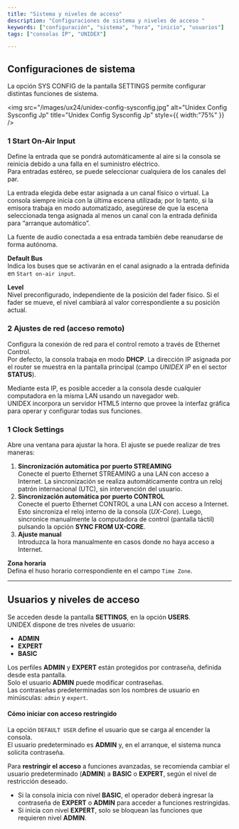 ```yaml
---
title: "Sistema y niveles de acceso"
description: "Configuraciones de sistema y niveles de acceso "
keywords: ["configuración", "sistema", "hora", "inicio", "usuarios"]
tags: ["consolas IP", "UNIDEX"]

---
```


## Configuraciones de sistema

La opción SYS CONFIG de la pantalla SETTINGS permite configurar distintas funciones de sistema.

<img
  src="/images/ux24/unidex-config-sysconfig.jpg"
  alt="Unidex Config Sysconfig Jp"
  title="Unidex Config Sysconfig Jp"
  style={{ width:"75%" }}
/>

### **1** <Icon icon="arrow-right-long" iconType="solid" color="#ffa300" size={18} /> Start On-Air Input

Define la entrada que se pondrá automáticamente al aire si la consola se reinicia debido a una falla en el suministro eléctrico.\
Para entradas estéreo, se puede seleccionar cualquiera de los canales del par.

La entrada elegida debe estar asignada a un canal físico o virtual. La consola siempre inicia con la última escena utilizada; por lo tanto, si la emisora trabaja en modo automatizado, asegúrese de que la escena seleccionada tenga asignada al menos un canal con la entrada definida para “arranque automático”.

La fuente de audio conectada a esa entrada también debe reanudarse de forma autónoma.

**Default Bus**\
Indica los buses que se activarán en el canal asignado a la entrada definida en `Start on-air input`.

**Level**\
Nivel preconfigurado, independiente de la posición del fader físico. Si el fader se mueve, el nivel cambiará al valor correspondiente a su posición actual.

### **2** <Icon icon="arrow-right-long" iconType="solid" color="#ffa300" size={18} /> Ajustes de red (acceso remoto)

Configura la conexión de red para el control remoto a través de Ethernet Control.\
Por defecto, la consola trabaja en modo **DHCP**. La dirección IP asignada por el router se muestra en la pantalla principal (campo _UNIDEX IP_ en el sector **STATUS**).

Mediante esta IP, es posible acceder a la consola desde cualquier computadora en la misma LAN usando un navegador web.\
UNIDEX incorpora un servidor HTML5 interno que provee la interfaz gráfica para operar y configurar todas sus funciones.

### **1** <Icon icon="arrow-right-long" iconType="solid" color="#ffa300" size={18} /> Clock Settings

Abre una ventana para ajustar la hora. El ajuste se puede realizar de tres maneras:

1. **Sincronización automática por puerto STREAMING**\
   Conecte el puerto Ethernet STREAMING a una LAN con acceso a Internet. La sincronización se realiza automáticamente contra un reloj patrón internacional (UTC), sin intervención del usuario.
2. **Sincronización automática por puerto CONTROL**\
   Conecte el puerto Ethernet CONTROL a una LAN con acceso a Internet. Esto sincroniza el reloj interno de la consola (_UX-Core_). Luego, sincronice manualmente la computadora de control (pantalla táctil) pulsando la opción **SYNC FROM UX-CORE**.
3. **Ajuste manual**\
   Introduzca la hora manualmente en casos donde no haya acceso a Internet.

**Zona horaria**\
Defina el huso horario correspondiente en el campo `Time Zone`.

---

## Usuarios y niveles de acceso

Se acceden desde la pantalla **SETTINGS**, en la opción **USERS**.\
UNIDEX dispone de tres niveles de usuario:

- **ADMIN**
- **EXPERT**
- **BASIC**

Los perfiles **ADMIN** y **EXPERT** están protegidos por contraseña, definida desde esta pantalla.\
Solo el usuario **ADMIN** puede modificar contraseñas.\
Las contraseñas predeterminadas son los nombres de usuario en minúsculas: `admin` y `expert`.

#### Cómo iniciar con acceso restringido

La opción `DEFAULT USER` define el usuario que se carga al encender la consola.\
El usuario predeterminado es **ADMIN** y, en el arranque, el sistema nunca solicita contraseña.

Para **restringir el acceso** a funciones avanzadas, se recomienda cambiar el usuario predeterminado (**ADMIN**) a **BASIC** o **EXPERT**, según el nivel de restricción deseado.

- Si la consola inicia con nivel **BASIC**, el operador deberá ingresar la contraseña de **EXPERT** o **ADMIN** para acceder a funciones restringidas.
- Si inicia con nivel **EXPERT**, solo se bloquean las funciones que requieren nivel **ADMIN**.